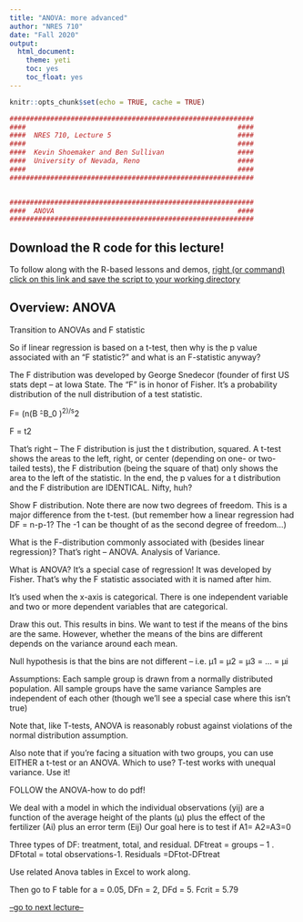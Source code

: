 ```yaml
---
title: "ANOVA: more advanced"
author: "NRES 710"
date: "Fall 2020"
output: 
  html_document: 
    theme: yeti
    toc: yes
    toc_float: yes
---
```


```r

knitr::opts_chunk$set(echo = TRUE, cache = TRUE)

```

```r

############################################################
####                                                    ####  
####  NRES 710, Lecture 5                               ####
####                                                    ####
####  Kevin Shoemaker and Ben Sullivan                  #### 
####  University of Nevada, Reno                        ####
####                                                    #### 
############################################################


############################################################
####  ANOVA                                             ####
############################################################


```


## Download the R code for this lecture!

To follow along with the R-based lessons and demos, [right (or command) click on this link and save the script to your working directory](LECTURE5.R)

## Overview: ANOVA

Transition to ANOVAs and F statistic


So if linear regression is based on a t-test, then why is the p value associated with an “F statistic?” and what is an F-statistic anyway? 

The F distribution was developed by George Snedecor (founder of first US stats dept – at Iowa State. The “F” is in honor of Fisher. It’s a probability distribution of the null distribution of a test statistic. 

F=  (n(B ̂-B_0 )^2)/s^2 

F = t2

That’s right – The F distribution is just the t distribution, squared. A t-test shows the areas to the left, right, or center (depending on one- or two-tailed tests), the F distribution (being the square of that) only shows the area to the left of the statistic. In the end, the p values for a t distribution and the F distribution are IDENTICAL. Nifty, huh? 

Show F distribution. Note there are now two degrees of freedom. This is a major difference from the t-test. (but remember how a linear regression had DF  = n-p-1? The -1 can be thought of as the second degree of freedom…)  

What is the F-distribution commonly associated with (besides linear regression)? 
That’s right – ANOVA. Analysis of Variance. 

What is ANOVA? It’s a special case of regression! It was developed by Fisher. That’s why the F statistic associated with it is named after him. 

It’s used when the x-axis is categorical. There is one independent variable and two or more dependent variables that are categorical. 

Draw this out. This results in bins. We want to test if the means of the bins are the same. However, whether the means of the bins are different depends on the variance around each mean. 

Null hypothesis is that the bins are not different – i.e. µ1 = µ2 = µ3 = … = µi 

Assumptions: 
Each sample group is drawn from a normally distributed population. 
All sample groups have the same variance
Samples are independent of each other (though we’ll see a special case where this isn’t true)

Note that, like T-tests, ANOVA is reasonably robust against violations of the normal distribution assumption. 

Also note that if you’re facing a situation with two groups, you can use EITHER a t-test or an ANOVA. Which to use? T-test works with unequal variance. Use it! 

FOLLOW the ANOVA-how to do pdf! 

We deal with a model in which the individual observations (yij) are a function of the average height of the plants (µ) plus the effect of the fertilizer (Ai) plus an error term (Eij)
Our goal here is to test if A1= A2=A3=0

Three types of DF: treatment, total, and residual. DFtreat = groups – 1 . DFtotal = total observations-1. Residuals =DFtot-DFtreat

Use related Anova tables in Excel to work along. 

Then go to F table for a = 0.05, DFn = 2, DFd = 5. Fcrit = 5.79




[--go to next lecture--](LECTURE6.html) 

















